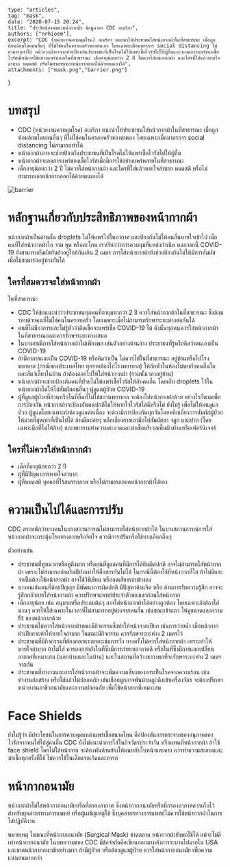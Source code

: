 
	type: "articles",
	tag: "mask",
	date: "2020-07-15 20:24",
    title: "ประสิทธิภาพของหน้ากากผ้า ข้อมูลจาก CDC อเมริกา",
    authors: ["nrhioem"],
	excerpt: "CDC (หน่วยงานควบคุมโรค) อเมริกา แนะนำให้ประชาชนใส่หน้ากากผ้าในที่สาธารณะ เมื่อถูกห้อมล้อมโดยคนอื่นๆ ที่ไม่ใช่คนในครอบครัวของตนเอง โดยเฉพาะเมื่อมาตรการ social distancing ไม่สามารถทำได้ หน้ากากผ้าอาจจะช่วยป้องกันประชาชนที่เป็นโรคไม่ให้แพร่เชื้อไวรัสไปให้ผู้อื่นและจะลดการแพร่ของเชื้อไวรัสเมื่อมีการใช้อย่างแพร่หลายในที่สาธารณะ เด็กอายุน้อยกว่า 2 ปี ไม่ควรใส่หน้ากากผ้า และใครที่ใส่แล้วหายใจลำบาก หมดสติ หรือไม่สามารถเอาหน้ากากออกได้ด้วยตนเองได้",
	attachments: ["mask.png","barrier.png"]
}

# บทสรุป

- CDC (หน่วยงานควบคุมโรค) อเมริกา แนะนำให้ประชาชนใส่หน้ากากผ้าในที่สาธารณะ เมื่อถูกห้อมล้อมโดยคนอื่นๆ ที่ไม่ใช่คนในครอบครัวของตนเอง โดยเฉพาะเมื่อมาตรการ social distancing ไม่สามารถทำได้
- หน้ากากผ้าอาจจะช่วยป้องกันประชาชนที่เป็นโรคไม่ให้แพร่เชื้อไวรัสไปให้ผู้อื่น
- หน้ากากผ้าจะลดการแพร่ของเชื้อไวรัสเมื่อมีการใช้อย่างแพร่หลายในที่สาธารณะ
- เด็กอายุน้อยกว่า 2 ปี ไม่ควรใส่หน้ากากผ้า และใครที่ใส่แล้วหายใจลำบาก หมดสติ หรือไม่สามารถเอาหน้ากากออกได้ด้วยตนเองได้

<Img fluid={props.images[1].childImageSharp.fluid} alt="barrier" />

# หลักฐานเกี่ยวกับประสิทธิภาพของหน้ากากผ้า

หน้ากากผ้าเป็นด่านกั้น droplets ไม่ให้แพร่ไปในอากาศ และป้องกันไม่ให้คนอื่นหายใจเข้าไป เมื่อคนที่ใส่หน้ากากผ้าไอ จาม พูด หรือตะโกน เราเรียกว่าการควบคุมที่แหล่งกำเนิด นอกจากนี้ COVID-19 ยังสามารถสัมผัสกันถ้าอยู่ใกล้กันเกิน 2 เมตร การใส่หน้ากากผ้ายังช่วยป้องกันไม่ให้มีการสัมผัส เมื่อไม่สามารถอยู่ห่างกันได้

## ใครที่สมควรจะใส่หน้ากากผ้า

ในที่สาธารณะ

- CDC ให้ข้อแนะนำว่าประชาชนทุกคนที่อายุมากกว่า 2 ปี ควรใส่หน้ากากผ้าในที่สาธารณะ ซึ่งล้อมรอบด้วยคนที่ไม่ใช่คนในครอบครัว โดยเฉพาะเมื่อไม่สามารถรักษาระยะห่างต่อกันได้
- คนที่ไม่มีอาการและไม่รู้ตัวว่าติดเชื้อจะแพร่เชื้อ COVID-19 ได้ ดังนั้นทุกคนควรใส่หน้ากากผ้าในที่สาธารณะและควรรักษาระยะห่างเสมอ
- ในบางกรณีการใส่หน้ากากผ้าไม่เพียงพอ เช่นตัวอย่างด้านล่าง
ประชาชนที่รู้หรือคิดว่าตนเองเป็น COVID-19
- ถ้ามีอาการและเป็น COVID-19 หรือคิดว่าเป็น ไม่ควรไปในที่สาธารณะ อยู่บ้านหรือไปโรงพยาบาล (กรณีของประเทศไทย ทุกรายต้องไปโรงพยาบาล) ให้กักตัวในห้องไม่พบกับคนอื่นใด และสัตว์เลี้ยงในบ้าน ถ้าต้องออกไปให้ใส่หน้ากากผ้า (รวมทั้งเวลาอยู่บ้าน)
- หน้ากากผ้าจะช่วยป้องกันคนที่ป่วยไม่ให้แพร่เชื้อไวรัสให้กับคนอื่น โดยเก็บ droplets ไว้ในหน้ากากผ้าไม่ให้ไปสัมผัสคนอื่นๆ
ผู้ดูแลผู้ป่วย COVID-19
- ผู้ที่ดูแลผู้ป่วยที่บ้านหรือในที่อื่นที่ไม่ใช่สถานพยาบาล จะต้องใส่หน้ากากผ้าด้วย อย่างไรก็ตามเพื่อการป้องกัน หน้ากากผ้าจะป้องกันคนปกติไม่ให้หายใจไวรัสได้ดีหรือไม่ ยังไม่รู้ เพื่อไม่ให้คนดูแลป่วย ผู้ดูแลโดยเฉพาะถ้าต้องดูแลต่อเนื่อง จะต้องมีการป้องกันทุกวันโดยหลีกเลี่ยงการสัมผัสผู้ป่วยให้มากที่สุดเท่าที่เป็นไปได้ ล้างมือบ่อยๆ หลีกเลี่ยงการเอามือไปสัมผัสตา จมูก และปาก (โดยเฉพาะมือที่ไม่ได้ล้าง) และพยายามทำความสะอาดและฆ่าเชื้อบริเวณพื้นผิวบ้านหรือเฟอร์นิเจอร์

## ใครที่ไม่ควรใส่หน้ากากผ้า

- เด็กที่อายุน้อยกว่า 2 ปี
- ผู้ที่มีปัญหาการหายใจลำบาก
- ผู้ที่หมดสติ บุคคลที่ไร้สมรรถภาพ หรือไม่สามารถถอดหน้ากากผ้าได้เอง

# ความเป็นไปได้และการปรับ

CDC ตระหนักว่าบางคนในบางสถานการณ์ไม่สามารถใส่หน้ากากผ้าได้ ในบางสถานการณ์การใส่หน้ากากผ้าจะกระตุ้นโรคทางกายหรือจิตใจ ควรมีการปรับหรือใช้ทางเลือกอื่นๆ

ตัวอย่างเช่น

- ประชาชนที่หูหนวกหรือหูตึงมาก หรือคนที่ดูแลคนที่มีการได้ยินผิดปกติ อาจไม่สามารถใส่หน้ากากผ้า เพราะไม่สามารถอ่านริมฝีปากทำให้สื่อสารกันไม่ได้ ในกรณีนี้ต้องใช้ที่หน้ากากที่ใส ถ้าไม่มีและจำเป็นต้องใช้หน้ากากผ้า อาจใช้วิธีเขียน หรือลดเสียงรอบข้างลง
- บางคนเช่นคนที่ด้อยปัญญา มีพัฒนาการผิดปกติ มีปัญหาด้านจิต หรือ ด้านการรับความรู้สึก อาจจะรู้สึกกลัวการใส่หน้ากากผ้า ควรปรึกษาแพทย์ประจำตัวของเขาก่อนใส่หน้ากาก
- เด็กอายุน้อย เช่น อนุบาลหรือประถมต้นๆ อาจใส่หน้ากากผ้าได้อย่างถูกต้อง โดยเฉพาะถ้าต้องใส่นานๆ ควรให้ใส่เฉพาะในเวลาที่ไม่สามารถอยู่ห่างจากคนอื่น เช่นขณะเข้าแถว ให้ดูขนาดและความ fit ของหน้ากากด้วย
- ประชาชนไม่ควรใส่หน้ากากผ้าขณะมีกิจกรรมซึ่งทำให้หน้ากากเปียก เช่นการว่ายน้ำ เมื่อหน้ากากผ้าเปียกจะทำให้หายใจลำบาก ในขณะมีกิจกรรม ควรรักษาระยะห่าง 2 เมตรไว้
- ประชาชนที่มีกิจกรรมที่ต้องออกแรงเยอะเช่นการวิ่ง บางครั้งไม่ควรใส่หน้ากากผ้า เพราะทำให้หายใจลำบาก ถ้าไม่ใส่ ควรออกกำลังในที่ซึ่งมีการถ่ายเทอากาศดี หรือในที่ซึ่งมีการแลกเปลี่ยนอากาศที่เหมาะสม (นอกบ้านและในบ้าน) และในสถานที่กว้างขวางพอที่จะรักษาระยะห่าง 2 เมตรจากกัน
- ประชาชนที่ทำงานและการใส่หน้ากากผ้าจะเพิ่มความเสี่ยงของการเป็นโรคจากความร้อน เช่นทำงานก่อสร้าง หรือใส่แล้วไม่ปลอดภัย เช่นเชือกผูกอาจพันม้วนถูกดึงเข้าเครื่องจักร จะต้องปรึกษาหน่วยงานอาชีวอนามัยและความปลอดภัย เพื่อใช้หน้ากากที่เหมาะสม

# Face Shields

ยังไม่รู้ว่า มีประโยชน์ในการควบคุมแหล่งแพร่เชื้อขนาดไหน คือป้องกันการกระจายของอนุภาคของไวรัสจากคนใส่ไปสู่คนอื่น CDC ยังไม่แนะนำการใส่ในกิจวัตรประจำวัน หรือแทนที่หน้ากากผ้า ถ้าใช้ face shield โดยไม่ใส่หน้ากาก จะต้องพันด้านข้างให้แนบกับใบหน้าและคาง ควรทำความสะอาดและฆ่าเชื้อทุกครั้งที่ใช้ ไม่ควรใช้ในเด็กแรกเกิดและทารก

# หน้ากากอนามัย

หน้ากากผ้าไม่ใช่หน้ากากอนามัยหรือที่กรองอากาศ ซึ่งหน้ากากอนามัยหรือที่กรองอากาศควรเก็บไว้สำหรับบุคลากรทางการแพทย์ หรือผู้เผชิญเหตุใช้ ซึ่งบุคลากรทางการแพทย์ไม่ควรใช้หน้ากากผ้าในการใส่ปฏิบัติงาน

หมายเหตุ ในขณะที่หน้ากากอนามัย (Surgical Mask) ขาดตลาด หน้ากากผ้ายังพอใช้ได้ แม้จะไม่ดีเท่าหน้ากากอนามัย ในบทความของ CDC มีข้อจำกัดคือเขียนออกมาหลังการระบาดไปมากใน USA และขาดหน้ากากอนามัยอย่างมาก ถ้ามีผู้ป่วย หรือต้องดูแลผู้ป่วย ควรใส่หน้ากากอนามัย เพื่อความแน่นอนมากกว่า